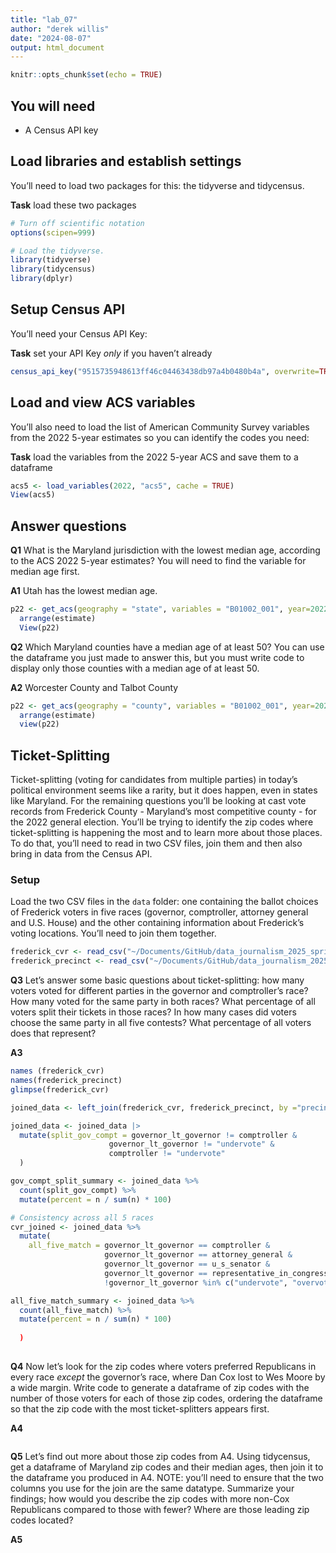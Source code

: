 ```yaml
---
title: "lab_07"
author: "derek willis"
date: "2024-08-07"
output: html_document
---
```


```r
knitr::opts_chunk$set(echo = TRUE)
```

## You will need

-   A Census API key

## Load libraries and establish settings

You'll need to load two packages for this: the tidyverse and tidycensus.

**Task** load these two packages

```r
# Turn off scientific notation
options(scipen=999)

# Load the tidyverse.
library(tidyverse)
library(tidycensus)
library(dplyr)
```

## Setup Census API

You'll need your Census API Key:

**Task** set your API Key *only* if you haven't already

```r
census_api_key("9515735948613ff46c04463438db97a4b0480b4a", overwrite=TRUE)
```

## Load and view ACS variables

You'll also need to load the list of American Community Survey variables from the 2022 5-year estimates so you can identify the codes you need:

**Task** load the variables from the 2022 5-year ACS and save them to a dataframe

```r
acs5 <- load_variables(2022, "acs5", cache = TRUE)
View(acs5)
```

## Answer questions

**Q1** What is the Maryland jurisdiction with the lowest median age, according to the ACS 2022 5-year estimates? You will need to find the variable for median age first.

**A1** Utah has the lowest median age.

```r
p22 <- get_acs(geography = "state", variables = "B01002_001", year=2022) |>
  arrange(estimate)
  View(p22)
```

**Q2** Which Maryland counties have a median age of at least 50? You can use the dataframe you just made to answer this, but you must write code to display only those counties with a median age of at least 50.

**A2** Worcester County and Talbot County

```r
p22 <- get_acs(geography = "county", variables = "B01002_001", year=2022) |>
  arrange(estimate)
  view(p22)
```

## Ticket-Splitting

Ticket-splitting (voting for candidates from multiple parties) in today's political environment seems like a rarity, but it does happen, even in states like Maryland. For the remaining questions you'll be looking at cast vote records from Frederick County - Maryland's most competitive county - for the 2022 general election. You'll be trying to identify the zip codes where ticket-splitting is happening the most and to learn more about those places. To do that, you'll need to read in two CSV files, join them and then also bring in data from the Census API.

### Setup

Load the two CSV files in the `data` folder: one containing the ballot choices of Frederick voters in five races (governor, comptroller, attorney general and U.S. House) and the other containing information about Frederick's voting locations. You'll need to join them together.

```r
frederick_cvr <- read_csv("~/Documents/GitHub/data_journalism_2025_spring/labs/lab_07 (1)/data/frederick_cvr.csv")
frederick_precinct <- read_csv("~/Documents/GitHub/data_journalism_2025_spring/labs/lab_07 (1)/data/frederick_precincts.csv")
```

**Q3** Let's answer some basic questions about ticket-splitting: how many voters voted for different parties in the governor and comptroller's race? How many voted for the same party in both races? What percentage of all voters split their tickets in those races? In how many cases did voters choose the same party in all five contests? What percentage of all voters does that represent?

**A3**

```r
names (frederick_cvr)
names(frederick_precinct)
glimpse(frederick_cvr)
```
```r
joined_data <- left_join(frederick_cvr, frederick_precinct, by ="precinct") 

joined_data <- joined_data |>
  mutate(split_gov_compt = governor_lt_governor != comptroller &
                      governor_lt_governor != "undervote" &
                      comptroller != "undervote"
  )

gov_compt_split_summary <- joined_data %>%
  count(split_gov_compt) %>%
  mutate(percent = n / sum(n) * 100)

# Consistency across all 5 races
cvr_joined <- joined_data %>%
  mutate(
    all_five_match = governor_lt_governor == comptroller &
                     governor_lt_governor == attorney_general &
                     governor_lt_governor == u_s_senator &
                     governor_lt_governor == representative_in_congress_6 &
                     !governor_lt_governor %in% c("undervote", "overvote") )

all_five_match_summary <- joined_data %>%
  count(all_five_match) %>%
  mutate(percent = n / sum(n) * 100)
    
  )
  

```

**Q4** Now let's look for the zip codes where voters preferred Republicans in every race *except* the governor's race, where Dan Cox lost to Wes Moore by a wide margin. Write code to generate a dataframe of zip codes with the number of those voters for each of those zip codes, ordering the dataframe so that the zip code with the most ticket-splitters appears first.

**A4**

```r

```

**Q5** Let's find out more about those zip codes from A4. Using tidycensus, get a dataframe of Maryland zip codes and their median ages, then join it to the dataframe you produced in A4. NOTE: you'll need to ensure that the two columns you use for the join are the same datatype. Summarize your findings; how would you describe the zip codes with more non-Cox Republicans compared to those with fewer? Where are those leading zip codes located?

**A5**

```r
```
